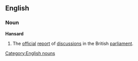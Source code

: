 ==English==
===Noun===
[[Category:English nouns]]
'''Hansard'''
# The [[official]] [[report]] of [[discussion]]s in the British [[parliament]].